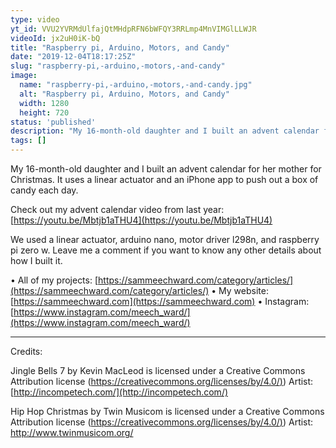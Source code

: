 ```yaml
---
type: video
yt_id: VVU2YVRMdUlfajQtMHdpRFN6bWFQY3RRLmp4MnVIMGlLLWJR
videoId: jx2uH0iK-bQ
title: "Raspberry pi, Arduino, Motors, and Candy"
date: "2019-12-04T18:17:25Z"
slug: "raspberry-pi,-arduino,-motors,-and-candy"
image: 
  name: "raspberry-pi,-arduino,-motors,-and-candy.jpg"
  alt: "Raspberry pi, Arduino, Motors, and Candy"
  width: 1280
  height: 720
status: 'published'
description: "My 16-month-old daughter and I built an advent calendar for her mother for Christmas. It uses a linear actuator and an iPhone app to push out a box of candy each day. "
tags: []
---
```


My 16-month-old daughter and I built an advent calendar for her mother for Christmas. It uses a linear actuator and an iPhone app to push out a box of candy each day. 

Check out my advent calendar video from last year: [https://youtu.be/Mbtjb1aTHU4](https://youtu.be/Mbtjb1aTHU4)

We used a linear actuator, arduino nano, motor driver l298n, and raspberry pi zero w. Leave me a comment if you want to know any other details about how I built it.

• All of my projects: [https://sammeechward.com/category/articles/](https://sammeechward.com/category/articles/)
• My website: [https://sammeechward.com](https://sammeechward.com)
• Instagram: [https://www.instagram.com/meech_ward/](https://www.instagram.com/meech_ward/)

---

Credits:

Jingle Bells 7 by Kevin MacLeod is licensed under a Creative Commons Attribution license ([https://creativecommons.org/licenses/by/4.0/)](https://creativecommons.org/licenses/by/4.0/))
Artist: [http://incompetech.com/](http://incompetech.com/)

Hip Hop Christmas by Twin Musicom is licensed under a Creative Commons Attribution license ([https://creativecommons.org/licenses/by/4.0/)](https://creativecommons.org/licenses/by/4.0/))
Artist: http://www.twinmusicom.org/
